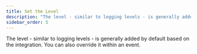 ```yaml
---
title: Set the Level
description: "The level - similar to logging levels - is generally added by default based on the integration. You can also override it within an event."
sidebar_order: 5
---
```


The level - similar to logging levels - is generally added by default based on the integration. You can also override it within an event.

<PlatformContent includePath="set-level" />
